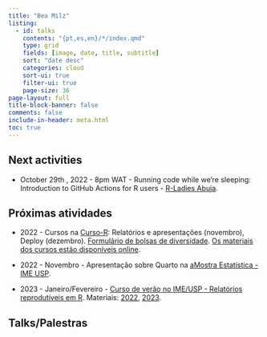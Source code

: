 ```yaml
---
title: "Bea Milz"
listing:
  - id: talks
    contents: "{pt,es,en}/*/index.qmd"
    type: grid
    fields: [image, date, title, subtitle]
    sort: "date desc"
    categories: cloud
    sort-ui: true
    filter-ui: true
    page-size: 36     
page-layout: full
title-block-banner: false
comments: false
include-in-header: meta.html  
toc: true
---
```


## Next activities

-   October 29th , 2022 - 8pm WAT - Running code while we're sleeping: Introduction to GitHub Actions for R users - [R-Ladies Abuja](https://www.meetup.com/pt-BR/rladies-abuja/events/288082908/).

## Próximas atividades

-   2022 - Cursos na [Curso-R](https://curso-r.com/): Relatórios e apresentações (novembro), Deploy (dezembro). [Formulário de bolsas de diversidade](https://forms.gle/9t1JGHLH3TBdzUFLA). [Os materiais dos cursos estão disponíveis online](https://curso-r.com/material/).

-   2022 - Novembro - Apresentação sobre Quarto na [aMostra Estatística - IME USP](https://www.instagram.com/amostraestatistica/).

-   2023 - Janeiro/Fevereiro - [Curso de verão no IME/USP - Relatórios reprodutíveis em R](https://www.ime.usp.br/~verao/). Materiais: [2022](https://beatrizmilz.github.io/2022-curso-de-verao-ime-usp-relatorios/trabalho_final.html), [2023](https://beatrizmilz.github.io/2023-curso-de-verao-ime-usp-relatorios/).

## Talks/Palestras

::: {#talks}
:::
